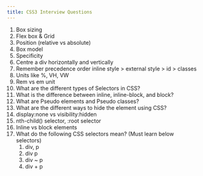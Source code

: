 ```yaml
---
title: CSS3 Interview Questions
---
```


1. Box sizing
2. Flex box &amp; Grid
3. Position (relative vs absolute)
4. Box model
5. Specificity
6. Centre a div horizontally and vertically
7. Remember precedence order inline style &gt; external style &gt; id &gt; classes
8. Units like %, VH, VW
9. Rem vs em unit
10. What are the different types of Selectors in CSS?
11. What is the difference between inline, inline-block, and block?
12. What are Pseudo elements and Pseudo classes?
13. What are the different ways to hide the element using CSS?
14. display:none vs visibility:hidden
15. nth-child() selector, :root selector
16. Inline vs block elements
17. What do the following CSS selectors mean? (Must learn below selectors)
    1. div, p
    2. div p
    3. div ~ p
    4. div + p